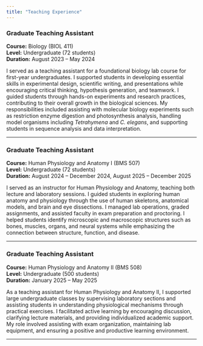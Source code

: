 ```yaml
---
title: "Teaching Experience"
---
```


### Graduate Teaching Assistant  
**Course:** Biology (BIOL 411)  
**Level:** Undergraduate (72 students)  
**Duration:** August 2023 – May 2024  

I served as a teaching assistant for a foundational biology lab course for first-year undergraduates. I supported students in developing essential skills in experimental design, scientific writing, and presentations while encouraging critical thinking, hypothesis generation, and teamwork. I guided students through hands-on experiments and research practices, contributing to their overall growth in the biological sciences. My responsibilities included assisting with molecular biology experiments such as restriction enzyme digestion and photosynthesis analysis, handling model organisms including *Tetrahymena* and *C. elegans*, and supporting students in sequence analysis and data interpretation.

---

### Graduate Teaching Assistant  
**Course:** Human Physiology and Anatomy I (BMS 507)  
**Level:** Undergraduate (72 students)  
**Duration:** August 2024 – December 2024, August 2025 – December 2025  

I served as an instructor for Human Physiology and Anatomy, teaching both lecture and laboratory sessions. I guided students in exploring human anatomy and physiology through the use of human skeletons, anatomical models, and brain and eye dissections. I managed lab operations, graded assignments, and assisted faculty in exam preparation and proctoring. I helped students identify microscopic and macroscopic structures such as bones, muscles, organs, and neural systems while emphasizing the connection between structure, function, and disease.

---

### Graduate Teaching Assistant  
**Course:** Human Physiology and Anatomy II (BMS 508)  
**Level:** Undergraduate (500 students)  
**Duration:** January 2025 – May 2025  

As a teaching assistant for Human Physiology and Anatomy II, I supported large undergraduate classes by supervising laboratory sections and assisting students in understanding physiological mechanisms through practical exercises. I facilitated active learning by encouraging discussion, clarifying lecture materials, and providing individualized academic support. My role involved assisting with exam organization, maintaining lab equipment, and ensuring a positive and productive learning environment.

---
